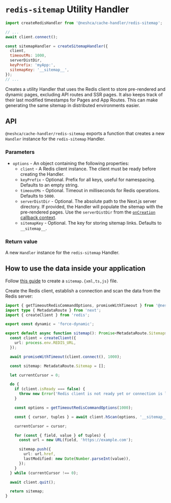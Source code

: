# `redis-sitemap` Utility Handler

```js
import createRedisHandler from '@neshca/cache-handler/redis-sitemap';

// ...
await client.connect();

const sitemapHandler = createSitemapHandler({
  client,
  timeoutMs: 1000,
  serverDistDir,
  keyPrefix: 'myApp:',
  sitemapKey: '__sitemap__',
});
// ...
```

Creates a utility Handler that uses the Redis client to store pre-rendered and dynamic pages, excluding API routes and SSR pages. It also keeps track of their last modified timestamps for Pages and App Routes. This can make generating the same sitemap in distributed environments easier.

## API

`@neshca/cache-handler/redis-sitemap` exports a function that creates a new `Handler` instance for the `redis-sitemap` Handler.

### Parameters

- `options` - An object containing the following properties:
  - `client` - A Redis client instance. The client must be ready before creating the Handler.
  - `keyPrefix` - Optional. Prefix for all keys, useful for namespacing. Defaults to an empty string.
  - `timeoutMs` - Optional. Timeout in milliseconds for Redis operations. Defaults to `5000`.
  - `serverDistDir` - Optional. The absolute path to the Next.js server directory. If provided, the Handler will populate the sitemap with the pre-rendered pages. Use the `serverDistDir` from the [`onCreation` callback context](/configuration/on-creation#context).
  - `sitemapKey` - Optional. The key for storing sitemap links. Defaults to `__sitemap__`.

### Return value

A new `Handler` instance for the `redis-sitemap` Handler.

## How to use the data inside your application

Follow [this guide](https://nextjs.org/docs/app/api-reference/file-conventions/metadata/sitemap) to create a `sitemap.{xml,ts,js}` file.

Create the Redis client, establish a connection and scan the data from the Redis server:

```typescript
import { getTimeoutRedisCommandOptions, promiseWithTimeout } from '@neshca/cache-handler/helpers';
import type { MetadataRoute } from 'next';
import { createClient } from 'redis';

export const dynamic = 'force-dynamic';

export default async function sitemap(): Promise<MetadataRoute.Sitemap> {
  const client = createClient({
    url: process.env.REDIS_URL,
  });

  await promiseWithTimeout(client.connect(), 1000);

  const sitemap: MetadataRoute.Sitemap = [];

  let currentCursor = 0;

  do {
    if (client.isReady === false) {
      throw new Error('Redis client is not ready yet or connection is lost. Keep trying...');
    }

    const options = getTimeoutRedisCommandOptions(1000);

    const { cursor, tuples } = await client.hScan(options, '__sitemap__', currentCursor, { COUNT: 100 });

    currentCursor = cursor;

    for (const { field, value } of tuples) {
      const url = new URL(field, 'https://example.com');

      sitemap.push({
        url: url.href,
        lastModified: new Date(Number.parseInt(value)),
      });
    }
  } while (currentCursor !== 0);

  await client.quit();

  return sitemap;
}
```
